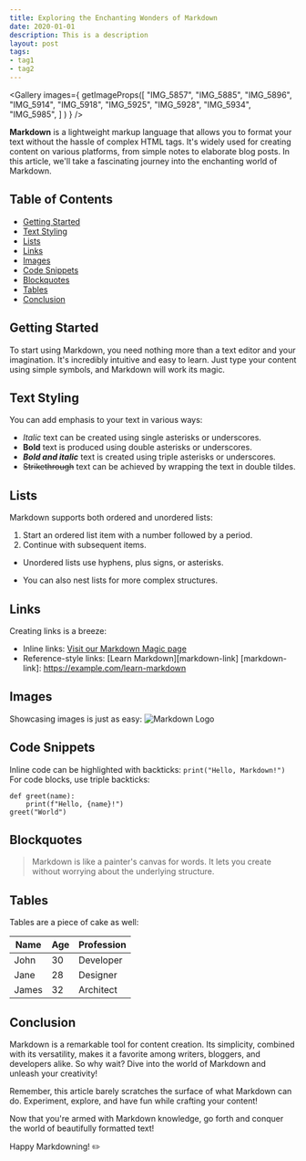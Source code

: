 ```yaml
---
title: Exploring the Enchanting Wonders of Markdown
date: 2020-01-01
description: This is a description
layout: post
tags:
- tag1
- tag2
---
```


<Gallery images={
  getImageProps([
      "IMG_5857",
      "IMG_5885",
      "IMG_5896",
      "IMG_5914",
      "IMG_5918",
      "IMG_5925",
      "IMG_5928",
      "IMG_5934",
      "IMG_5985",
    ]
  )
} />

**Markdown** is a lightweight markup language that allows you to format your text without the hassle of complex HTML tags. It's widely used for creating content on various platforms, from simple notes to elaborate blog posts. In this article, we'll take a fascinating journey into the enchanting world of Markdown.

## Table of Contents

- [Getting Started](#getting-started)
- [Text Styling](#text-styling)
- [Lists](#lists)
- [Links](#links)
- [Images](#images)
- [Code Snippets](#code-snippets)
- [Blockquotes](#blockquotes)
- [Tables](#tables)
- [Conclusion](#conclusion)

## Getting Started

To start using Markdown, you need nothing more than a text editor and your imagination. It's incredibly intuitive and easy to learn. Just type your content using simple symbols, and Markdown will work its magic.

## Text Styling

You can add emphasis to your text in various ways:
- *Italic* text can be created using single asterisks or underscores.
- **Bold** text is produced using double asterisks or underscores.
- ***Bold and italic*** text is created using triple asterisks or underscores.
- ~~Strikethrough~~ text can be achieved by wrapping the text in double tildes.

## Lists

Markdown supports both ordered and unordered lists:
1. Start an ordered list item with a number followed by a period.
2. Continue with subsequent items.
- Unordered lists use hyphens, plus signs, or asterisks.
+ You can also nest lists for more complex structures.

## Links

Creating links is a breeze:
- Inline links: [Visit our Markdown Magic page](https://example.com/markdown-magic)
- Reference-style links: [Learn Markdown][markdown-link]
[markdown-link]: https://example.com/learn-markdown

## Images

Showcasing images is just as easy:
![Markdown Logo](https://picsum.photos/536/354)

## Code Snippets

Inline code can be highlighted with backticks: `print("Hello, Markdown!")`
For code blocks, use triple backticks:

```python3
def greet(name):
    print(f"Hello, {name}!")
greet("World")
```

## Blockquotes

> Markdown is like a painter's canvas for words.
> It lets you create without worrying about the underlying structure.

## Tables

Tables are a piece of cake as well:


| Name  | Age | Profession |
| ----- | --- | ---------- |
| John  | 30  | Developer  |
| Jane  | 28  | Designer   |
| James | 32  | Architect  |

## Conclusion

Markdown is a remarkable tool for content creation. Its simplicity, combined with its versatility, makes it a favorite among writers, bloggers, and developers alike. So why wait? Dive into the world of Markdown and unleash your creativity!

Remember, this article barely scratches the surface of what Markdown can do. Experiment, explore, and have fun while crafting your content!

Now that you're armed with Markdown knowledge, go forth and conquer the world of beautifully formatted text!

Happy Markdowning! :pencil2:
